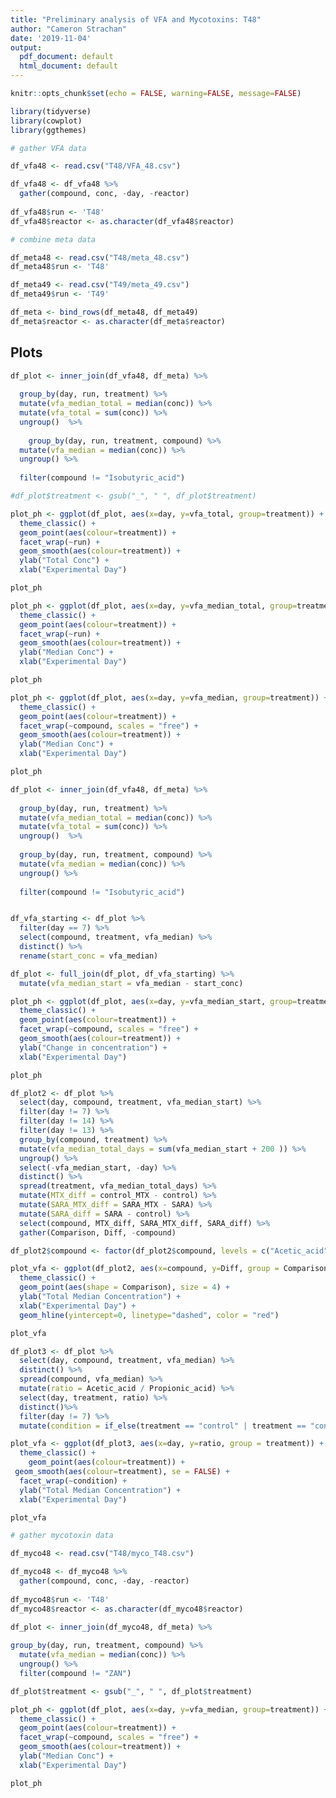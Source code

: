 ```yaml
---
title: "Preliminary analysis of VFA and Mycotoxins: T48"
author: "Cameron Strachan"
date: '2019-11-04'
output:
  pdf_document: default
  html_document: default
---
```


```r
knitr::opts_chunk$set(echo = FALSE, warning=FALSE, message=FALSE)
```

```r
library(tidyverse)
library(cowplot)
library(ggthemes)
```


```r
# gather VFA data

df_vfa48 <- read.csv("T48/VFA_48.csv")

df_vfa48 <- df_vfa48 %>%
  gather(compound, conc, -day, -reactor)
  
df_vfa48$run <- 'T48'
df_vfa48$reactor <- as.character(df_vfa48$reactor)
```

```r
# combine meta data

df_meta48 <- read.csv("T48/meta_48.csv")
df_meta48$run <- 'T48'

df_meta49 <- read.csv("T49/meta_49.csv")
df_meta49$run <- 'T49'

df_meta <- bind_rows(df_meta48, df_meta49)
df_meta$reactor <- as.character(df_meta$reactor)
```

## Plots

```r
df_plot <- inner_join(df_vfa48, df_meta) %>%
  
  group_by(day, run, treatment) %>%
  mutate(vfa_median_total = median(conc)) %>%
  mutate(vfa_total = sum(conc)) %>%
  ungroup()  %>%
  
    group_by(day, run, treatment, compound) %>%
  mutate(vfa_median = median(conc)) %>%
  ungroup() %>%
  
  filter(compound != "Isobutyric_acid")

#df_plot$treatment <- gsub("_", " ", df_plot$treatment)
```

```r
plot_ph <- ggplot(df_plot, aes(x=day, y=vfa_total, group=treatment)) + 
  theme_classic() +
  geom_point(aes(colour=treatment)) + 
  facet_wrap(~run) + 
  geom_smooth(aes(colour=treatment)) + 
  ylab("Total Conc") +
  xlab("Experimental Day") 

plot_ph
```

```r
plot_ph <- ggplot(df_plot, aes(x=day, y=vfa_median_total, group=treatment)) + 
  theme_classic() +
  geom_point(aes(colour=treatment)) + 
  facet_wrap(~run) + 
  geom_smooth(aes(colour=treatment)) + 
  ylab("Median Conc") +
  xlab("Experimental Day") 

plot_ph
```

\newpage

```r
plot_ph <- ggplot(df_plot, aes(x=day, y=vfa_median, group=treatment)) + 
  theme_classic() +
  geom_point(aes(colour=treatment)) + 
  facet_wrap(~compound, scales = "free") + 
  geom_smooth(aes(colour=treatment)) + 
  ylab("Median Conc") +
  xlab("Experimental Day") 

plot_ph
```

```r
df_plot <- inner_join(df_vfa48, df_meta) %>%
  
  group_by(day, run, treatment) %>%
  mutate(vfa_median_total = median(conc)) %>%
  mutate(vfa_total = sum(conc)) %>%
  ungroup()  %>%
  
  group_by(day, run, treatment, compound) %>%
  mutate(vfa_median = median(conc)) %>%
  ungroup() %>%
  
  filter(compound != "Isobutyric_acid")


df_vfa_starting <- df_plot %>%
  filter(day == 7) %>%
  select(compound, treatment, vfa_median) %>%
  distinct() %>%
  rename(start_conc = vfa_median)

df_plot <- full_join(df_plot, df_vfa_starting) %>%
  mutate(vfa_median_start = vfa_median - start_conc)
```

```r
plot_ph <- ggplot(df_plot, aes(x=day, y=vfa_median_start, group=treatment)) + 
  theme_classic() +
  geom_point(aes(colour=treatment)) + 
  facet_wrap(~compound, scales = "free") + 
  geom_smooth(aes(colour=treatment)) + 
  ylab("Change in concentration") +
  xlab("Experimental Day") 

plot_ph
```


```r
df_plot2 <- df_plot %>%
  select(day, compound, treatment, vfa_median_start) %>%
  filter(day != 7) %>%
  filter(day != 14) %>%
  filter(day != 13) %>%
  group_by(compound, treatment) %>%
  mutate(vfa_median_total_days = sum(vfa_median_start + 200 )) %>%
  ungroup() %>%
  select(-vfa_median_start, -day) %>%
  distinct() %>%
  spread(treatment, vfa_median_total_days) %>%
  mutate(MTX_diff = control_MTX - control) %>%
  mutate(SARA_MTX_diff = SARA_MTX - SARA) %>%
  mutate(SARA_diff = SARA - control) %>%
  select(compound, MTX_diff, SARA_MTX_diff, SARA_diff) %>%
  gather(Comparison, Diff, -compound)

df_plot2$compound <- factor(df_plot2$compound, levels = c("Acetic_acid", "Propionic_acid", "Butyric_acid", "Valeric_acid", "Isovaleric_acid"))
```


```r
plot_vfa <- ggplot(df_plot2, aes(x=compound, y=Diff, group = Comparison)) + 
  theme_classic() +
  geom_point(aes(shape = Comparison), size = 4) + 
  ylab("Total Median Concentration") +
  xlab("Experimental Day") +
  geom_hline(yintercept=0, linetype="dashed", color = "red") 

plot_vfa
```

```r
df_plot3 <- df_plot %>%
  select(day, compound, treatment, vfa_median) %>%
  distinct() %>%
  spread(compound, vfa_median) %>%
  mutate(ratio = Acetic_acid / Propionic_acid) %>%
  select(day, treatment, ratio) %>%
  distinct()%>%
  filter(day != 7) %>%
  mutate(condition = if_else(treatment == "control" | treatment == "control_MTX", "CON", "SARA"))
```


```r
plot_vfa <- ggplot(df_plot3, aes(x=day, y=ratio, group = treatment)) + 
  theme_classic() +
    geom_point(aes(colour=treatment)) + 
 geom_smooth(aes(colour=treatment), se = FALSE) + 
  facet_wrap(~condition) + 
  ylab("Total Median Concentration") +
  xlab("Experimental Day") 

plot_vfa
```





\newpage

```r
# gather mycotoxin data

df_myco48 <- read.csv("T48/myco_T48.csv")

df_myco48 <- df_myco48 %>%
  gather(compound, conc, -day, -reactor)
  
df_myco48$run <- 'T48'
df_myco48$reactor <- as.character(df_myco48$reactor)
```

```r
df_plot <- inner_join(df_myco48, df_meta) %>%
  
group_by(day, run, treatment, compound) %>%
  mutate(vfa_median = median(conc)) %>%
  ungroup() %>%
  filter(compound != "ZAN")

df_plot$treatment <- gsub("_", " ", df_plot$treatment)
```

```r
plot_ph <- ggplot(df_plot, aes(x=day, y=vfa_median, group=treatment)) + 
  theme_classic() +
  geom_point(aes(colour=treatment)) + 
  facet_wrap(~compound, scales = "free") + 
  geom_smooth(aes(colour=treatment)) + 
  ylab("Median Conc") +
  xlab("Experimental Day") 

plot_ph
```
